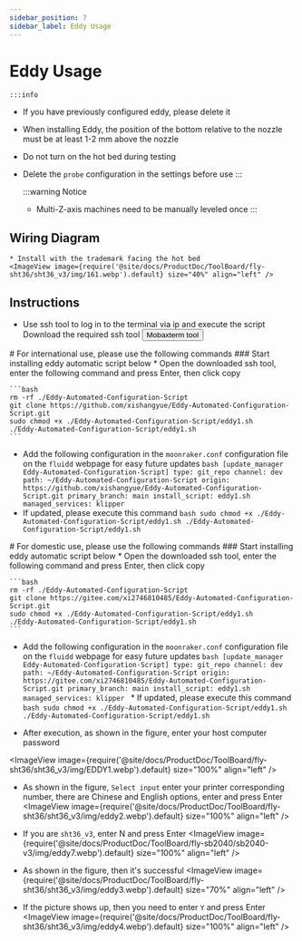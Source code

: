 ```yaml
---
sidebar_position: 7
sidebar_label: Eddy Usage
---
```



# Eddy Usage

    :::info
  * If you have previously configured eddy, please delete it
  * When installing Eddy, the position of the bottom relative to the nozzle must be at least 1-2 mm above the nozzle
  * Do not turn on the hot bed during testing
  * Delete the `probe` configuration in the settings before use
    :::

    :::warning Notice
    * Multi-Z-axis machines need to be manually leveled once
    :::


## Wiring Diagram

    * Install with the trademark facing the hot bed
    <ImageView image={require('@site/docs/ProductDoc/ToolBoard/fly-sht36/sht36_v3/img/161.webp').default} size="40%" align="left" />


## Instructions
   * Use ssh tool to log in to the terminal via ip and execute the script
    Download the required ssh tool <Button variant="contained" disableElevation href="/docs/ResDownload/auxiliary_software/">Mobaxterm tool</Button>


<Tabs>
  <TabItem value="eddy1" label="International Use">
    # For international use, please use the following commands
    ### Start installing eddy automatic script below
    * Open the downloaded ssh tool, enter the following command and press Enter, then click copy
    
    ```bash
    rm -rf ./Eddy-Automated-Configuration-Script
    git clone https://github.com/xishangyue/Eddy-Automated-Configuration-Script.git
    sudo chmod +x ./Eddy-Automated-Configuration-Script/eddy1.sh
    ./Eddy-Automated-Configuration-Script/eddy1.sh
    ```
   * Add the following configuration in the `moonraker.conf` configuration file on the `fluidd` webpage for easy future updates
    ```bash
    [update_manager Eddy-Automated-Configuration-Script]
    type: git_repo
    channel: dev
    path: ~/Eddy-Automated-Configuration-Script
    origin: https://github.com/xishangyue/Eddy-Automated-Configuration-Script.git
    primary_branch: main
    install_script: eddy1.sh
    managed_services: klipper
    ```
   * If updated, please execute this command
    ```bash
    sudo chmod +x ./Eddy-Automated-Configuration-Script/eddy1.sh
    ./Eddy-Automated-Configuration-Script/eddy1.sh
    ```
</TabItem>

  <TabItem value="eddy2" label="Domestic Use">
# For domestic use, please use the following commands
### Start installing eddy automatic script below
    * Open the downloaded ssh tool, enter the following command and press Enter, then click copy
    
    ```bash
    rm -rf ./Eddy-Automated-Configuration-Script
    git clone https://gitee.com/xi2746810485/Eddy-Automated-Configuration-Script.git
    sudo chmod +x ./Eddy-Automated-Configuration-Script/eddy1.sh
    ./Eddy-Automated-Configuration-Script/eddy1.sh
    ```
   * Add the following configuration in the `moonraker.conf` configuration file on the `fluidd` webpage for easy future updates
    ```bash
    [update_manager Eddy-Automated-Configuration-Script]
    type: git_repo
    channel: dev
    path: ~/Eddy-Automated-Configuration-Script
    origin: https://gitee.com/xi2746810485/Eddy-Automated-Configuration-Script.git
    primary_branch: main
    install_script: eddy1.sh
    managed_services: klipper
    ```
    * If updated, please execute this command
    ```bash
    sudo chmod +x ./Eddy-Automated-Configuration-Script/eddy1.sh
    ./Eddy-Automated-Configuration-Script/eddy1.sh
    ```
  </TabItem>
</Tabs>


* After execution, as shown in the figure, enter your host computer password

<ImageView image={require('@site/docs/ProductDoc/ToolBoard/fly-sht36/sht36_v3/img/EDDY1.webp').default} size="100%" align="left" />

* As shown in the figure, `Select input` enter your printer corresponding number, there are Chinese and English options, enter and press Enter
<ImageView image={require('@site/docs/ProductDoc/ToolBoard/fly-sht36/sht36_v3/img/eddy2.webp').default} size="100%" align="left" />

* If you are `sht36_v3`, enter N and press Enter
<ImageView image={require('@site/docs/ProductDoc/ToolBoard/fly-sb2040/sb2040-v3/img/eddy7.webp').default} size="100%" align="left" />


* As shown in the figure, then it's successful
<ImageView image={require('@site/docs/ProductDoc/ToolBoard/fly-sht36/sht36_v3/img/eddy3.webp').default} size="70%" align="left" />

* If the picture shows up, then you need to enter `Y` and press Enter
<ImageView image={require('@site/docs/ProductDoc/ToolBoard/fly-sht36/sht36_v3/img/eddy4.webp').default} size="100%" align="left" />
<LDC1612 />

